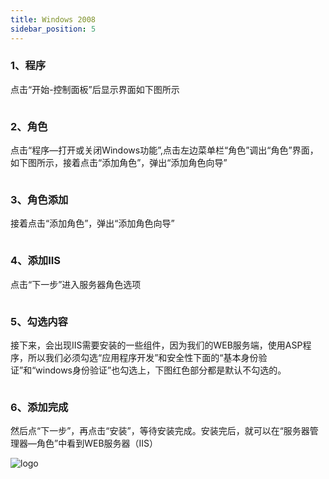 ```yaml
---
title: Windows 2008
sidebar_position: 5
---
```



### 1、程序
<p>
  点击“开始-控制面板”后显示界面如下图所示
</p> 
<img src={require('@site/static/img/softwareInstall/IIS/24.png').default} alt=""/>

### 2、角色
<p>
  点击“程序—打开或关闭Windows功能”,点击左边菜单栏“角色”调出“角色”界面，如下图所示，接着点击“添加角色”，弹出“添加角色向导”
</p> 
<img src={require('@site/static/img/softwareInstall/IIS/25.png').default} alt=""/>

### 3、角色添加
<p>
  接着点击“添加角色”，弹出“添加角色向导”
</p> 
<img src={require('@site/static/img/softwareInstall/IIS/26.png').default} alt=""/>

### 4、添加IIS
<p>
  点击“下一步”进入服务器角色选项
</p> 
<img src={require('@site/static/img/softwareInstall/IIS/27.png').default} alt=""/>

### 5、勾选内容
<p>
  接下来，会出现IIS需要安装的一些组件，因为我们的WEB服务端，使用ASP程序，所以我们必须勾选“应用程序开发”和安全性下面的“基本身份验证”和“windows身份验证”也勾选上，下图红色部分都是默认不勾选的。
</p> 
<img src={require('@site/static/img/softwareInstall/IIS/28.png').default} alt=""/>

### 6、添加完成
<p>
  然后点“下一步”，再点击“安装”，等待安装完成。安装完后，就可以在“服务器管理器—角色”中看到WEB服务器（IIS）
</p> 
<img src={require('@site/static/img/softwareInstall/IIS/29.png').default} alt="logo"/>